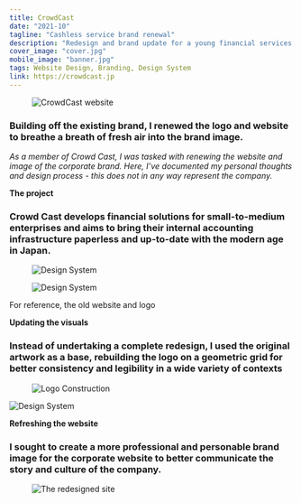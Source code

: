 ```yaml
---
title: CrowdCast
date: "2021-10"
tagline: "Cashless service brand renewal"
description: "Redesign and brand update for a young financial services startup in the FinTech space."
cover_image: "cover.jpg"
mobile_image: "banner.jpg"
tags: Website Design, Branding, Design System
link: https://crowdcast.jp
---
```


<figure className={props.responsive}>

![CrowdCast website](./banner.jpg)

</figure>

<section className={`${props.info} ${props.columns}`}>

<ProjectInfo tags={props.frontmatter.tags} date={props.frontmatter.date} link={props.frontmatter.link} />

<div className={props.block}>

### Building off the existing brand, I renewed the logo and website to breathe a breath of fresh air into the brand image.

_As a member of Crowd Cast, I was tasked with renewing the website and image of the corporate brand. Here, I’ve documented my personal thoughts and design process - this does not in any way represent the company._

</div>

</section>

<div className={props.block}>

**The project**

### Crowd Cast develops financial solutions for small-to-medium enterprises and aims to bring their internal accounting infrastructure paperless and up-to-date with the modern age in Japan.

</div>

<figure className={props.imgCol}>

![Design System](./oldsite.jpg)

![Design System](./oldlogo.jpg)

</figure>

<figcaption className="caption m-5">
    
For reference, the old website and logo

</figcaption>

<div className={props.block}>

**Updating the visuals**

### Instead of undertaking a complete redesign, I used the original artwork as a base, rebuilding the logo on a geometric grid for better consistency and legibility in a wide variety of contexts

</div>

<div className="m-5">

<figure className={props.responsive}>

![Logo Construction](./logo.jpg)

</figure>

![Design System](./system.jpg)

</div>

<div className={props.block}>

**Refreshing the website**

### I sought to create a more professional and personable brand image for the corporate website to better communicate the story and culture of the company.

</div>

<figure>

![The redesigned site](./site.png)

</figure>
